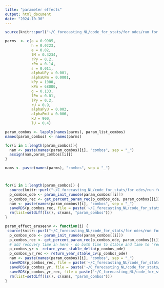 ```yaml
---
title: "parameter effects"
output: html_document
date: "2024-10-30"
---
```


```r
source(knitr::purl("~/C_forecasting_NL/code_for_stats/for odes/run for parameter effects.Rmd", quiet=TRUE))

parms  <- c(a = 0.9985, 
            h = 0.0223,
            e = 0.02,
            lM = 0.3234,
            rPy = 0.2,
            rPm = 0.14,
            s = 0.011,
            alphaUPy = 0.001,
            alphaUPm = 0.0001, 
            kPy = 1000,
            kPm = 68000, 
            g = 0.133,
            lPm = 0.01,
            lPy = 0.2,
            rU = 0.9,
            alphaPyU = 0.002, 
            alphaPmU = 0.006, 
            kU = 900,
            lU = 0.4)

param_combos <- lapply(names(parms), param_list_combos)
names(param_combos) <- names(parms)

for(i in 1:length(param_combos)){
  nam <- paste(names(param_combos)[i], "combos", sep = "_")
  assign(nam,param_combos[[i]])
}

nams <- paste(names(parms), "combos", sep = "_")



for(i in 1:length(param_combos)) {
  source(knitr::purl("~/C_forecasting_NL/code_for_stats/for odes/run for parameter effects.Rmd", quiet=TRUE))
  p_combos_ode <- param_init_runode(param_combos[[i]])
  p_combos_rec <- get_percent_param_rec(p_combos_ode, param_combos[[i]])
  nam <- paste(names(param_combos)[i], "combos", sep = "_")
  saveRDS(p_combos_rec, file = paste('~/C_forecasting_NL/code_for_stats/for odes/outputs/', nam, '_rec.RDS'))
  rm(list=setdiff(ls(), c(nams, "param_combos")))
}

param_effect_eraseenv <- function(i) {
 source(knitr::purl("~/C_forecasting_NL/code_for_stats/for odes/run for parameter effects.Rmd", quiet=TRUE))
  p_combos_ode <- param_init_runode(param_combos[[i]])
  p_combos_rec <- get_percent_param_rec(p_combos_ode, param_combos[[i]])
  # add recovery time in here - do both time to stable and time to "recovered"
  p_combos_yr <- return_year_stable_delta(p_combos_ode)
  p_combos_yr_rec <- return_year_stable_cv(p_combos_ode)
  nam <- paste(names(param_combos)[i], "combos", sep = "_")
  saveRDS(p_combos_rec, file = paste('~/C_forecasting_NL/code_for_stats/for odes/outputs/', nam, '_rec.RDS'))
  saveRDS(p_combos_yr, file = paste('~/C_forecasting_NL/code_for_stats/for odes/outputs/', nam, '_stable_yr.RDS'))
  saveRDS(p_combos_yr_rec, file = paste('~/C_forecasting_NL/code_for_stats/for odes/outputs/', nam, '_rec_yr.RDS'))
  rm(list=setdiff(ls(), c(nams, "param_combos")))
}

```
